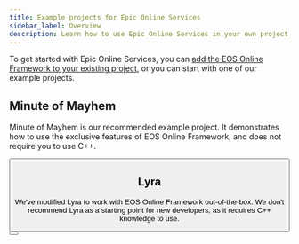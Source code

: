```yaml
---
title: Example projects for Epic Online Services
sidebar_label: Overview
description: Learn how to use Epic Online Services in your own project with our example projects.
---
```



To get started with Epic Online Services, you can [add the EOS Online Framework to your existing project](../setup/index.mdx), or you can start with one of our example projects.

## Minute of Mayhem

Minute of Mayhem is our recommended example project. It demonstrates how to use the exclusive features of EOS Online Framework, and does not require you to use C++.

<Button href="./minute/" text="View documentation for Minute of Mayhem" />

## Lyra

We've modified Lyra to work with EOS Online Framework out-of-the-box. We don't recommend Lyra as a starting point for new developers, as it requires C++ knowledge to use.

<Button href="./lyra" text="View documentation for Lyra" />
